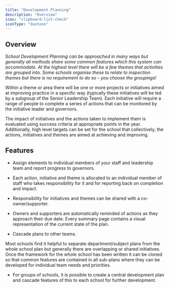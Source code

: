 ```yaml
---
title: "Development Planning"
description: "Overview"
icon: "clipboard-list-check"
iconType: "duotone"
---
```



<ModuleCards />

## Overview

*School Development Planning can be approached in many ways but generally all methods share some common features which
this system can accommodate. At the highest level there will be a few themes that activities are grouped into. Some
schools organise these to relate to inspection themes but there is no requirement to do so - you choose the groupings!*

Within a theme or area there will be one or more projects or initiatives aimed at improving practice in a specific way
(typically these initiatives will be led by a subgroup of the Senior Leadership Team). Each initiative will require a
range of people to complete a series of actions that can be monitored by the initiative leader and governors.

The impact of initiatives and the actions taken to implement them is evaluated using success criteria at appropriate
points in the year. Additionally, high level targets can be set for the school that collectively, the actions,
initiatives and themes are aimed at achieving and improving.

## Features

* Assign elements to individual members of your staff and leadership team and report progress to governors.

* Each action, initiative and theme is allocated to an individual member of staff who takes responsibility for it and
for reporting back on completion and impact.

* Responsibility for initiatives and themes can be shared with a
co-owner/supporter.

* Owners and supporters are automatically reminded of actions as they approach their due date. Every summary page
contains a visual representation of the current state of the plan.

* Cascade plans to other teams.
<Tip>
    Most schools find it helpful to separate department/subject plans from the whole school plan but generally there are
    overlapping or shared initiatives. Once the framework for the whole school has been written it can be cloned so that
    common features are contained in all sub-plans where they can be developed for individual team needs and priorities.
</Tip>

* For groups of schools, it is possible to create a central development plan and cascade features of this to each school
for further development.


<NextSteps/>

